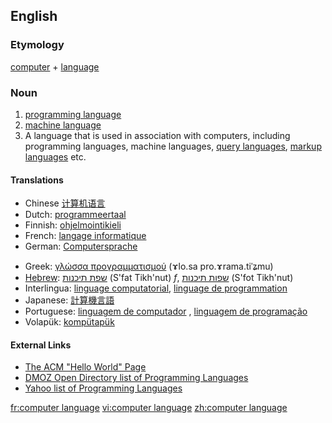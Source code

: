 {{wikipedia}}
==English==

===Etymology===
[[computer]] + [[language]]
=== Noun ===
{{en-noun}}

# [[programming language]]
# [[machine language]]
# A language that is used in association with computers, including programming languages, machine languages, [[query language]]s, [[markup language]]s etc.

====Translations====
{{top}}
*Chinese [[计算机语言]]
*Dutch: [[programmeertaal]]
*Finnish: [[ohjelmointikieli]]
*French: [[langage informatique]] {{m}}
*German: [[Computersprache]] {{f}}
{{mid}}
*Greek: [[γλώσσα προγραμματισμού]] (ɤlo.sa pro.ɤrama.tiˈʑmu) {{f}}
*[[Hebrew]]: [[שפת תיכנות]] (S'fat Tikh'nut) ''f'', [[שפות תיכנות]] (S'fot Tikh'nut) {{f}} {{plural}}
*Interlingua: [[linguage computatorial]], [[linguage de programmation]]
*Japanese: [[計算機言語]]
*Portuguese: [[linguagem de computador]] {{f}}, [[linguagem de programação]] {{f}}
*Volapük: [[kompütapük]]
{{bottom}}

==== External Links====
*[http://www2.latech.edu/~acm/HelloWorld.shtml The ACM "Hello World" Page]
*[http://dmoz.org/Computers/Programming/Languages/ DMOZ Open Directory list of Programming Languages]
*[http://dir.yahoo.com/Computers_and_Internet/Programming_and_Development/Languages/ Yahoo list of Programming Languages]

[[fr:computer language]]
[[vi:computer language]]
[[zh:computer language]]
